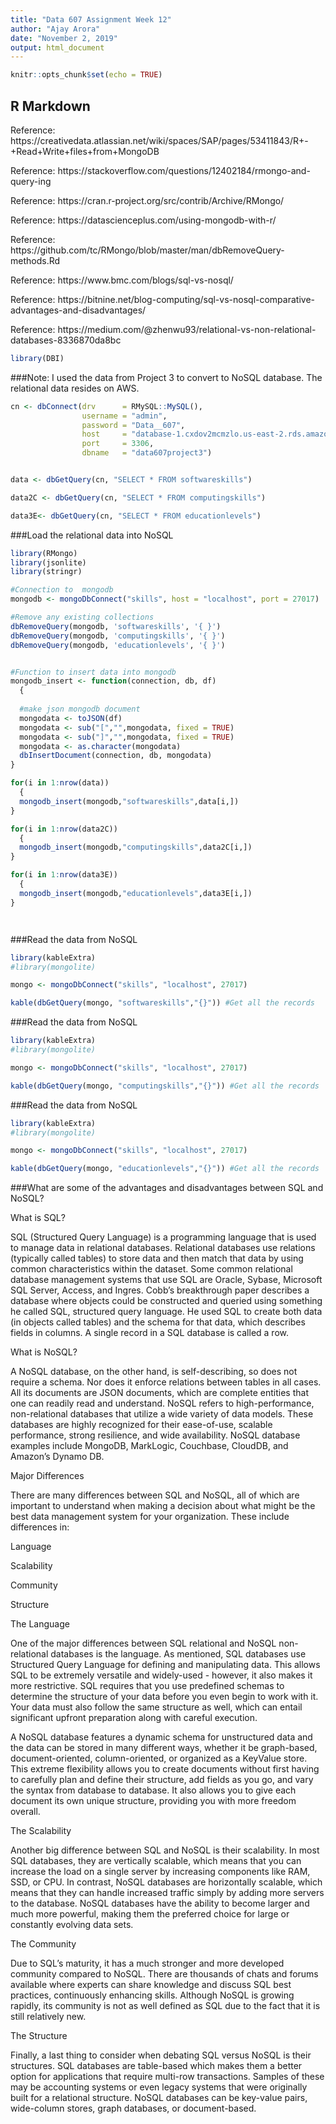 ---
title: "Data 607 Assignment Week 12"
author: "Ajay Arora"
date: "November 2, 2019"
output: html_document
---

```{r setup, include=FALSE}
knitr::opts_chunk$set(echo = TRUE)
```

## R Markdown

Reference: https://creativedata.atlassian.net/wiki/spaces/SAP/pages/53411843/R+-+Read+Write+files+from+MongoDB

Reference: https://stackoverflow.com/questions/12402184/rmongo-and-query-ing

Reference: https://cran.r-project.org/src/contrib/Archive/RMongo/

Reference: https://datascienceplus.com/using-mongodb-with-r/

Reference: https://github.com/tc/RMongo/blob/master/man/dbRemoveQuery-methods.Rd

Reference: https://www.bmc.com/blogs/sql-vs-nosql/

Reference: https://bitnine.net/blog-computing/sql-vs-nosql-comparative-advantages-and-disadvantages/

Reference: https://medium.com/@zhenwu93/relational-vs-non-relational-databases-8336870da8bc




```{r}
library(DBI)

```

###Note: I used the data from Project 3 to convert to NoSQL database.  The relational data resides on AWS.

```{r}
cn <- dbConnect(drv      = RMySQL::MySQL(), 
                username = "admin", 
                password = "Data__607", 
                host     = "database-1.cxdov2mcmzlo.us-east-2.rds.amazonaws.com", 
                port     = 3306, 
                dbname   = "data607project3")


data <- dbGetQuery(cn, "SELECT * FROM softwareskills")

data2C <- dbGetQuery(cn, "SELECT * FROM computingskills")

data3E<- dbGetQuery(cn, "SELECT * FROM educationlevels")
```

###Load the relational data into NoSQL
```{r}
library(RMongo)
library(jsonlite)
library(stringr)

#Connection to  mongodb 
mongodb <- mongoDbConnect("skills", host = "localhost", port = 27017)

#Remove any existing collections
dbRemoveQuery(mongodb, 'softwareskills', '{ }')
dbRemoveQuery(mongodb, 'computingskills', '{ }')
dbRemoveQuery(mongodb, 'educationlevels', '{ }')


#Function to insert data into mongodb
mongodb_insert <- function(connection, db, df)
  {
  
  #make json mongodb document
  mongodata <- toJSON(df)
  mongodata <- sub("[","",mongodata, fixed = TRUE)
  mongodata <- sub("]","",mongodata, fixed = TRUE)
  mongodata <- as.character(mongodata)
  dbInsertDocument(connection, db, mongodata)
}

for(i in 1:nrow(data)) 
  {
  mongodb_insert(mongodb,"softwareskills",data[i,])
}

for(i in 1:nrow(data2C)) 
  {
  mongodb_insert(mongodb,"computingskills",data2C[i,])
}

for(i in 1:nrow(data3E)) 
  {
  mongodb_insert(mongodb,"educationlevels",data3E[i,])
}




```

###Read the data from NoSQL
```{r}
library(kableExtra)
#library(mongolite)

mongo <- mongoDbConnect("skills", "localhost", 27017)

kable(dbGetQuery(mongo, "softwareskills","{}")) #Get all the records 

```

###Read the data from NoSQL
```{r}
library(kableExtra)
#library(mongolite)

mongo <- mongoDbConnect("skills", "localhost", 27017)

kable(dbGetQuery(mongo, "computingskills","{}")) #Get all the records 

```

###Read the data from NoSQL
```{r}
library(kableExtra)
#library(mongolite)

mongo <- mongoDbConnect("skills", "localhost", 27017)

kable(dbGetQuery(mongo, "educationlevels","{}")) #Get all the records 

```
###What are some of the advantages and disadvantages between SQL and NoSQL?

What is SQL?

SQL (Structured Query Language) is a programming language that is used to manage data in relational databases. Relational databases use relations (typically called tables) to store data and then match that data by using common characteristics within the dataset. Some common relational database management systems that use SQL are Oracle, Sybase, Microsoft SQL Server, Access, and Ingres.
Cobb's breakthrough paper describes a database where objects could be constructed and queried using something he called SQL, structured query language. He used SQL to create both data (in objects called tables) and the schema for that data, which describes fields in columns. A single record in a SQL database is called a row.

What is NoSQL?

A NoSQL database, on the other hand, is self-describing, so does not require a schema. Nor does it enforce relations between tables in all cases. All its documents are JSON documents, which are complete entities that one can readily read and understand. NoSQL refers to high-performance, non-relational databases that utilize a wide variety of data models. These databases are highly recognized for their ease-of-use, scalable performance, strong resilience, and wide availability. NoSQL database examples include MongoDB, MarkLogic, Couchbase, CloudDB, and Amazon's Dynamo DB.

Major Differences

There are many differences between SQL and NoSQL, all of which are important to understand when making a decision about what might be the best data management system for your organization. These include differences in:

Language

Scalability

Community

Structure

The Language

One of the major differences between SQL relational and NoSQL non-relational databases is the language. As mentioned, SQL databases use Structured Query Language for defining and manipulating data. This allows SQL to be extremely versatile and widely-used - however, it also makes it more restrictive. SQL requires that you use predefined schemas to determine the structure of your data before you even begin to work with it. Your data must also follow the same structure as well, which can entail significant upfront preparation along with careful execution.

A NoSQL database features a dynamic schema for unstructured data and the data can be stored in many different ways, whether it be graph-based, document-oriented, column-oriented, or organized as a KeyValue store. This extreme flexibility allows you to create documents without first having to carefully plan and define their structure, add fields as you go, and vary the syntax from database to database. It also allows you to give each document its own unique structure, providing you with more freedom overall.

The Scalability

Another big difference between SQL and NoSQL is their scalability. In most SQL databases, they are vertically scalable, which means that you can increase the load on a single server by increasing components like RAM, SSD, or CPU. In contrast, NoSQL databases are horizontally scalable, which means that they can handle increased traffic simply by adding more servers to the database. NoSQL databases have the ability to become larger and much more powerful, making them the preferred choice for large or constantly evolving data sets.

The Community

Due to SQL's maturity, it has a much stronger and more developed community compared to NoSQL. There are thousands of chats and forums available where experts can share knowledge and discuss SQL best practices, continuously enhancing skills. Although NoSQL is growing rapidly, its community is not as well defined as SQL due to the fact that it is still relatively new.

The Structure

Finally, a last thing to consider when debating SQL versus NoSQL is their structures. SQL databases are table-based which makes them a better option for applications that require multi-row transactions. Samples of these may be accounting systems or even legacy systems that were originally built for a relational structure. NoSQL databases can be key-value pairs, wide-column stores, graph databases, or document-based.


